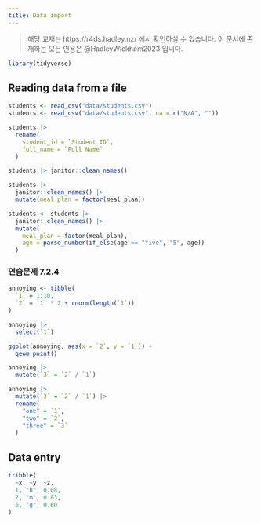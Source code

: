```yaml
---
title: Data import
---
```


> 해당 교재는 https://r4ds.hadley.nz/ 에서 확인하실 수 있습니다. 이 문서에 존재하는 모든 인용은 @HadleyWickham2023 입니다.

```r
library(tidyverse)
```

## Reading data from a file

```r
students <- read_csv("data/students.csv")
students <- read_csv("data/students.csv", na = c("N/A", ""))
```


```r
students |> 
  rename(
    student_id = `Student ID`,
    full_name = `Full Name`
  )
```

```r
students |> janitor::clean_names()
```

```r
students |>
  janitor::clean_names() |>
  mutate(meal_plan = factor(meal_plan))
```

```r
students <- students |>
  janitor::clean_names() |>
  mutate(
    meal_plan = factor(meal_plan),
    age = parse_number(if_else(age == "five", "5", age))
  )
```

### 연습문제 7.2.4

```r
annoying <- tibble(
  `1` = 1:10,
  `2` = `1` * 2 + rnorm(length(`1`))
)

annoying |>
  select(`1`)

ggplot(annoying, aes(x = `2`, y = `1`)) +
  geom_point()

annoying |>
  mutate(`3` = `2` / `1`)

annoying |>
  mutate(`3` = `2` / `1`) |>
  rename(
    "one" = `1`,
    "two" = `2`,
    "three" = `3`
  )
```

## Data entry

```r
tribble(
  ~x, ~y, ~z,
  1, "h", 0.08,
  2, "m", 0.83,
  5, "g", 0.60
)
```

